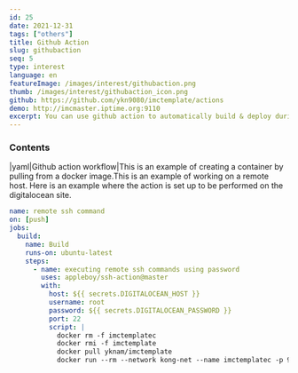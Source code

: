 ```yaml
---
id: 25
date: 2021-12-31
tags: ["others"]
title: Github Action
slug: githubaction
seq: 5
type: interest
language: en
featureImage: /images/interest/githubaction.png
thumb: /images/interest/githubaction_icon.png
github: https://github.com/ykn9080/imctemplate/actions
demo: http://imcmaster.iptime.org:9110
excerpt: You can use github action to automatically build & deploy during git push.
---
```


### Contents

|yaml|Github action workflow|This is an example of creating a container by pulling from a docker image.This is an example of working on a remote host. Here is an example where the action is set up to be performed on the digitalocean site.

```yaml
name: remote ssh command
on: [push]
jobs:
  build:
    name: Build
    runs-on: ubuntu-latest
    steps:
      - name: executing remote ssh commands using password
        uses: appleboy/ssh-action@master
        with:
          host: ${{ secrets.DIGITALOCEAN_HOST }}
          username: root
          password: ${{ secrets.DIGITALOCEAN_PASSWORD }}
          port: 22
          script: |
            docker rm -f imctemplatec
            docker rmi -f imctemplate
            docker pull yknam/imctemplate
            docker run --rm --network kong-net --name imctemplatec -p 9010:9010 -d yknam/imctemplate
```
